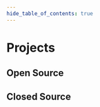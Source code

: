 ```yaml
---
hide_table_of_contents: true
---
```


# Projects

## Open Source


<ProjectDetails
  title="Anime Stats for MyAnimeList"
  description="Shows stats like watch time of genres, studios and more! Uses Vue 3 and Hono with TypeScript."
  comingSoon>
</ProjectDetails>

<ProjectDetails
  title="Brick Blaster!"
  description="A simple breakout clone implemented in Vue 3 with TypeScript."
  projectLink="https://brick-blaster.codingjosh.com"
  githubLink="https://github.com/YoCodingJosh/brick-blaster">
</ProjectDetails>

<ProjectDetails
  title="Pop a Dots"
  description="A simple but unfinished game where you pop dots. Implemented in Python 3 with Pygame."
  githubLink="https://github.com/YoCodingJosh/CirclesGamePython"
  unsupported>
</ProjectDetails>

## Closed Source

<ProjectDetails
  title="Keihatsu"
  description="AI-powered project management, document management, and more"
  comingSoon>
</ProjectDetails>
